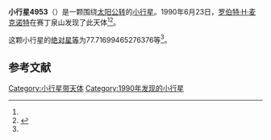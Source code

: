 {{Infobox planet
| bgcolour = #FFFFC0
| name = 4953
| symbol = 
| image = 
| caption = 
| discovery = yes
| discovery_ref = 
| discoverer = [[罗伯特·H·麦克诺特|罗伯特·H·麦克诺特]]
| discovery_site = [[赛丁泉山|赛丁泉山]] 
| discovered = 1990年6月23日
| designations = yes
| mp_name = 
| named_after = 
| alt_names = 
| mp_category = [[阿波罗型小行星|阿波罗型小行星]]
| orbit_ref = <ref name="a">[http://ssd.jpl.nasa.gov/sbdb.cgi?sstr=4953 4953] {{Wayback|url=http://ssd.jpl.nasa.gov/sbdb.cgi?sstr=4953 |date=20210310052523 }}，小行星數據庫瀏覽器（JPL Small-Body Database Browser）－[[美国国家航空航天局|美国国家航空航天局]]喷气推进实验室</ref>
| epoch = 2456400.5 (2013年4月18日更新)
| aphelion = {{convert|2.687122800359278|AU|km|3|abbr=on|lk=out}}
| perihelion = {{convert|.5554437349857544|AU|km|3|abbr=on}}
| semimajor = {{convert|1.621283267672516|AU|km|3|abbr=on}}
| eccentricity = 0.65740488
| period = 754.0267926 [[日|日]]<br />2.06[[儒略年|儒略年]]
| avg_speed = 
| inclination = 24.3912365184535
| asc_node = 77.75967875166091
| mean_anomaly = 
| arg_peri = 77.71699465276376
| satellites = 
| physical_characteristics = yes
| dimensions = 
| mass = 
| density = 
| surface_grav = 
| escape_velocity = 
| sidereal_day = 
| axial_tilt = 
| pole_ecliptic_lat = 
| pole_ecliptic_lon = 
| albedo = 
| temperatures= 
| temp_name1 = 
| mean_temp_1 = 
| max_temp_1 = 
| temp_name2 = 
| max_temp_2 = 
| spectral_type = 
| abs_magnitude = 77.71699465276376
}}

'''小行星4953'''（{{lang-en|4953}}）是一颗围绕[[太阳|太阳]][[公转|公转]]的[[小行星|小行星]]。1990年6月23日，[[罗伯特·H·麦克诺特|罗伯特·H·麦克诺特]]在赛丁泉山发现了此天体<ref name="a" /><ref>{{cite news|title=小行星列表|url=http://cfa-www.harvard.edu/iau/lists/NumberedMPs.txt|accessdate=2013-07-08|newspaper=哈佛大学|archive-date=2008-05-17|archive-url=https://web.archive.org/web/20080517010638/http://cfa-www.harvard.edu/iau/lists/NumberedMPs.txt|dead-url=no}}</ref>。

这颗小行星的[[绝对星等|绝对星等]]为77.71699465276376等<ref name="a" />。

==参考文献==
{{reflist}}
{{Minor Planet Number|[[小行星4952|小行星4952]]|[[小行星4954|小行星4954]]}}

{{小天体}}

[[Category:小行星带天体|Category:小行星带天体]]
[[Category:1990年发现的小行星|Category:1990年发现的小行星]]

{{asteroid-stub}}
